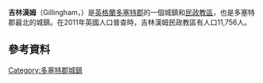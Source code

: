 {{Infobox UK place
|中文名=吉林漢姆
 | official_name= Gillingham     
 | local_name=
 | civil_parish= Gillingham    
 | shire_district= [[北多塞特|北多塞特]]
 | shire_county= [[多塞特郡|多塞特郡]]
 | country= 英格蘭
 | region= 西南英格蘭
 | static_image_name= Gillingham, High Street - geograph.org.uk - 1434129.jpg
 | static_image_caption= 
 | population = 11,756
 | population_ref = <ref name=onskey>{{cite web |url=http://www.neighbourhood.statistics.gov.uk/dissemination/LeadKeyFigures.do?a=7&b=11123722&c=Gillingham&d=16&e=62&g=6417972&i=1001x1003x1032x1004&m=0&r=1&s=1406587785915&enc=1 |title=Area: Gillingham (Parish), Key Figures for 2011 Census: Key Statistics |publisher=Office for National Statistics |work=Neighbourhood Statistics |accessdate=28 July 2014 |archive-url=https://web.archive.org/web/20160304064735/http://www.neighbourhood.statistics.gov.uk/dissemination/LeadKeyFigures.do?a=7&b=11123722&c=Gillingham&d=16&e=62&g=6417972&i=1001x1003x1032x1004&m=0&r=1&s=1406587785915&enc=1 |archive-date=2016-03-04 |dead-url=yes }}</ref>
 | os_grid_reference= ST805265
 | map_type= Dorset
 | latitude= 51.0375
 | longitude= -2.2748
|label_position=bottom
 | london_distance= 
 | post_town= GILLINGHAM
 | postcode_area= SP
 | postcode_district= SP8
 | dial_code= 01747
 | constituency_westminster= [[北多塞特_(英國國會選區)|北多塞特]]
 | website=
}}
'''吉林漢姆'''（Gillingham，{{IPAc-en|audio=En-uk-Gillingham(Dorset).ogg|ˈ|ɡ|ɪ|l|ɪ|ŋ|əm}}）是[[英格蘭|英格蘭]][[多塞特郡|多塞特郡]]的一個城鎮和[[民政教區|民政教區]]，也是多塞特郡最北的城鎮。在2011年英國人口普查時，吉林漢姆民政教區有人口11,756人。
==參考資料==
<references/>
{{Commons category|Gillingham, Dorset}}
[[Category:多塞特郡城鎮|Category:多塞特郡城鎮]]